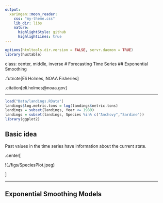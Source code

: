 ```yaml
---
output:
  xaringan::moon_reader:
    css: "my-theme.css"
    lib_dir: libs
    nature:
      highlightStyle: github
      highlightLines: true
---
```


```r
options(htmltools.dir.version = FALSE, servr.daemon = TRUE)
library(huxtable)
```

class: center, middle, inverse
# Forecasting Time Series
## Exponential Smoothing

.futnote[Eli Holmes, NOAA Fisheries]

.citation[eli.holmes@noaa.gov]

---

```r
load("Data/landings.RData")
landings$log.metric.tons = log(landings$metric.tons)
landings = subset(landings, Year <= 1989)
landings = subset(landings, Species %in% c("Anchovy","Sardine"))
library(ggplot2)
```

## Basic idea

Past values in the time series have information about the current state.

.center[

!(./figs/SpeciesPlot.jpeg)

]


---

## Exponential Smoothing Models
